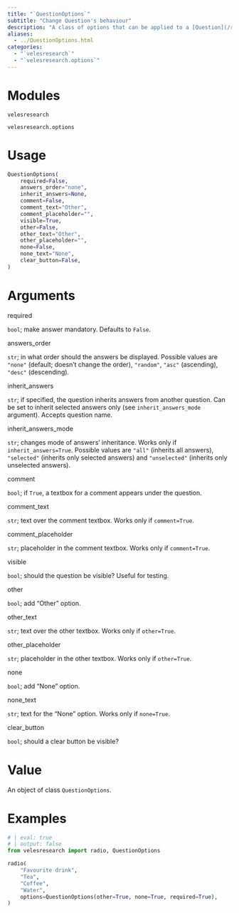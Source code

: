 ```yaml
---
title: "`QuestionOptions`"
subtitle: "Change Question's behaviour"
description: "A class of options that can be applied to a [Question](/ref/structure/Question.qmd) object. Main possibilities include making question required, setting random answer order, giving space for comments and adding a \"None\" answer. All currently available options can be found below."
aliases: 
  - ../QuestionOptions.html
categories:
  - "`velesresearch`"
  - "`velesresearch.options`"
---
```

# Modules

`velesresearch`

`velesresearch.options`

# Usage

``` python
QuestionOptions(
    required=False,
    answers_order="none",
    inherit_answers=None,
    comment=False,
    comment_text="Other",
    comment_placeholder="",
    visible=True,
    other=False,
    other_text="Other",
    other_placeholder="",
    none=False,
    none_text="None",
    clear_button=False,
)
```


# Arguments

::: arg_name
required
:::
::: arg_desc
`bool`; make answer mandatory. Defaults to `False`.
:::

::: arg_name
answers_order
:::
::: arg_desc
`str`; in what order should the answers be displayed. Possible values are `"none"` (default; doesn't change the order), `"random"`, `"asc"` (ascending), `"desc"` (descending).
:::

::: arg_name
inherit_answers
:::
::: arg_desc
`str`; if specified, the question inherits answers from another question. Can be set to inherit selected answers only (see `inherit_answers_mode` argument). Accepts question name.
:::

::: arg_name
inherit_answers_mode
:::
::: arg_desc
`str`; changes mode of answers' inheritance. Works only if `inherit_answers=True`. Possible values are `"all"` (inherits all answers), `"selected"` (inherits only selected answers) and `"unselected"` (inherits only unselected answers).
:::

::: arg_name
comment
:::
::: arg_desc
`bool`; if `True`, a textbox for a comment appears under the question.
:::

::: arg_name
comment_text
:::
::: arg_desc
`str`; text over the comment textbox. Works only if `comment=True`.
:::

::: arg_name
comment_placeholder
:::
::: arg_desc
`str`; placeholder in the comment textbox. Works only if `comment=True`.
:::

::: arg_name
visible
:::
::: arg_desc
`bool`; should the question be visible? Useful for testing.
:::

::: arg_name
other
:::
::: arg_desc
`bool`; add "Other" option.
:::

::: arg_name
other_text
:::
::: arg_desc
`str`; text over the other textbox. Works only if `other=True`.
:::

::: arg_name
other_placeholder
:::
::: arg_desc
`str`; placeholder in the other textbox. Works only if `other=True`.
:::

::: arg_name
none
:::
::: arg_desc
`bool`; add "None" option.
:::

::: arg_name
none_text
:::
::: arg_desc
`str`; text for the "None" option. Works only if `none=True`.
:::

::: arg_name
clear_button
:::
::: arg_desc
`bool`; should a clear button be visible?
:::

# Value

An object of class `QuestionOptions`.

# Examples

``` python
# | eval: true
# | output: false
from velesresearch import radio, QuestionOptions

radio(
    "Favourite drink",
    "Tea",
    "Coffee",
    "Water",
    options=QuestionOptions(other=True, none=True, required=True),
)
```